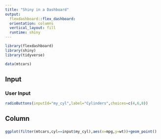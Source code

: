 ```yaml
---
title: "Shiny in a Dashboard"
output: 
  flexdashboard::flex_dashboard:
  orientation: columns
  vertical_layout: fill
  runtime: shiny
---
```


```r
library(flexdashboard)
library(shiny)
library(tidyverse)

data(mtcars)
```

Input
----------------------------------------------
### User Input

```r
radioButtons(inputId="my_cyl",label="Cylinders",choices=c(4,6,8))
```

Column
---
###

```r
ggplot(filter(mtcars,cyl==input$my_cyl),aes(x=mpg,y=wt))+geom_point()
```